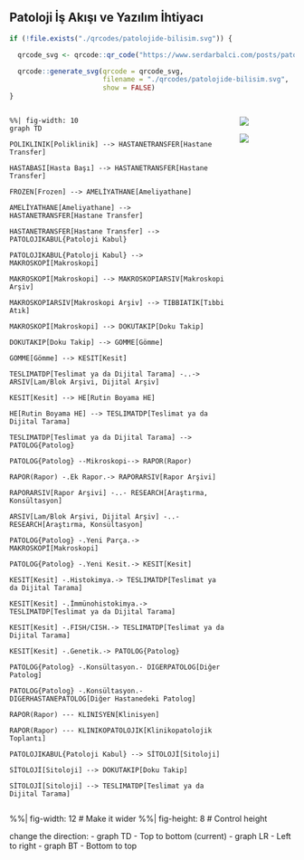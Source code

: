 ## Patoloji İş Akışı ve Yazılım İhtiyacı {.scrollable}

```{r, eval=TRUE, echo=FALSE, include=FALSE, error=TRUE}
if (!file.exists("./qrcodes/patolojide-bilisim.svg")) {

  qrcode_svg <- qrcode::qr_code("https://www.serdarbalci.com/posts/patolojide-bilisim/")

  qrcode::generate_svg(qrcode = qrcode_svg,
                       filename = "./qrcodes/patolojide-bilisim.svg",
                       show = FALSE)
}
```

::::: columns

:::: {.column width="80%"}

```{mermaid}
%%| fig-width: 10
graph TD

POLIKLINIK[Poliklinik] --> HASTANETRANSFER[Hastane Transfer]

HASTABASI[Hasta Başı] --> HASTANETRANSFER[Hastane Transfer]

FROZEN[Frozen] --> AMELİYATHANE[Ameliyathane]

AMELİYATHANE[Ameliyathane] --> HASTANETRANSFER[Hastane Transfer]

HASTANETRANSFER[Hastane Transfer] --> PATOLOJIKABUL{Patoloji Kabul}

PATOLOJIKABUL{Patoloji Kabul} --> MAKROSKOPİ[Makroskopi]

MAKROSKOPİ[Makroskopi] --> MAKROSKOPIARSIV[Makroskopi Arşiv]

MAKROSKOPIARSIV[Makroskopi Arşiv] --> TIBBIATIK[Tıbbi Atık]

MAKROSKOPİ[Makroskopi] --> DOKUTAKIP[Doku Takip]

DOKUTAKIP[Doku Takip] --> GOMME[Gömme]

GOMME[Gömme] --> KESIT[Kesit]

TESLIMATDP[Teslimat ya da Dijital Tarama] -..-> ARSIV[Lam/Blok Arşivi, Dijital Arşiv]

KESIT[Kesit] --> HE[Rutin Boyama HE]

HE[Rutin Boyama HE] --> TESLIMATDP[Teslimat ya da Dijital Tarama]

TESLIMATDP[Teslimat ya da Dijital Tarama] --> PATOLOG{Patolog}

PATOLOG{Patolog} --Mikroskopi--> RAPOR(Rapor)

RAPOR(Rapor) -.Ek Rapor.-> RAPORARSIV[Rapor Arşivi]

RAPORARSIV[Rapor Arşivi] -..- RESEARCH[Araştırma, Konsültasyon]

ARSIV[Lam/Blok Arşivi, Dijital Arşiv] -..- RESEARCH[Araştırma, Konsültasyon]

PATOLOG{Patolog} -.Yeni Parça.-> MAKROSKOPİ[Makroskopi]

PATOLOG{Patolog} -.Yeni Kesit.-> KESIT[Kesit]

KESIT[Kesit] -.Histokimya.-> TESLIMATDP[Teslimat ya da Dijital Tarama]

KESIT[Kesit] -.İmmünohistokimya.-> TESLIMATDP[Teslimat ya da Dijital Tarama]

KESIT[Kesit] -.FISH/CISH.-> TESLIMATDP[Teslimat ya da Dijital Tarama]

KESIT[Kesit] -.Genetik.-> PATOLOG{Patolog}

PATOLOG{Patolog} -.Konsültasyon.- DIGERPATOLOG[Diğer Patolog]

PATOLOG{Patolog} -.Konsültasyon.- DIGERHASTANEPATOLOG[Diğer Hastanedeki Patolog]

RAPOR(Rapor) --- KLINISYEN[Klinisyen]

RAPOR(Rapor) --- KLINIKOPATOLOJIK[Klinikopatolojik Toplantı]

PATOLOJIKABUL{Patoloji Kabul} --> SİTOLOJİ[Sitoloji]

SİTOLOJİ[Sitoloji] --> DOKUTAKIP[Doku Takip]

SİTOLOJİ[Sitoloji] --> TESLIMATDP[Teslimat ya da Dijital Tarama]
```

::::

:::: {.column width="20%"}

![](media/patoloji-laboratuvarini-anlama-kilavuzu-1.jpg)


![](qrcodes/patolojide-bilisim.svg)


::::


::::: 



::: footer
:::


::: {.notes}


%%| fig-width: 12      # Make it wider
%%| fig-height: 8      # Control height

change the direction:
- graph TD - Top to bottom (current)
- graph LR - Left to right
- graph BT - Bottom to top

:::
